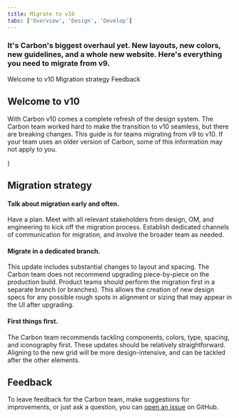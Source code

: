 ```yaml
---
title: Migrate to v10
tabs: ['Overview', 'Design', 'Develop']
---
```


### It's Carbon's biggest overhaul yet. New layouts, new colors, new guidelines, and a whole new website. Here's everything you need to migrate from v9.

<AnchorLinks>

<AnchorLink>Welcome to v10</AnchorLink>
<AnchorLink>Migration strategy</AnchorLink>
<AnchorLink>Feedback</AnchorLink>

</AnchorLinks>

## Welcome to v10

With Carbon v10 comes a complete refresh of the design system. The Carbon team worked hard to make the transition to v10 seamless, but there are breaking changes. This guide is for teams migrating from v9 to v10. If your team uses an older version of Carbon, some of this information may not apply to you.

<Row>
<Column offsetLg="4" colLg="4" noGutterSm>
<ResourceCard
    title="Looking for v9?"
    href="https://v9.carbondesignsystem.com/"
    type="resource">

<MdxIcon name="codesandbox" />)

  </ResourceCard>
</Column>
</Row>

## Migration strategy

#### Talk about migration early and often.

Have a plan. Meet with all relevant stakeholders from design, OM, and engineering to kick off the migration process. Establish dedicated channels of communication for migration, and involve the broader team as needed.

#### Migrate in a dedicated branch.

This update includes substantial changes to layout and spacing. The Carbon team does not recommend upgrading piece-by-piece on the production build. Product teams should perform the migration first in a separate branch (or branches). This allows the creation of new design specs for any possible rough spots in alignment or sizing that may appear in the UI after upgrading.

#### First things first.

The Carbon team recommends tackling components, colors, type, spacing, and iconography first. These updates should be relatively straightforward. Aligning to the new grid will be more design-intensive, and can be tackled after the other elements.

## Feedback

To leave feedback for the Carbon team, make suggestions for improvements, or just ask a question, you can [open an issue](https://github.com/carbon-design-system/carbon/issues/new?template=feedback.md&labels=feedback&title=User+feedback+for+Migration+Overview+page) on GitHub.

